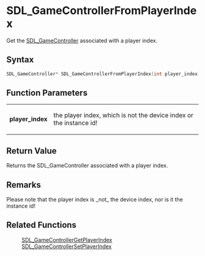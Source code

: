 = SDL_GameControllerFromPlayerIndex =

Get the [[SDL_GameController]] associated with a player index.

== Syntax ==

<syntaxhighlight lang='c'>
SDL_GameController* SDL_GameControllerFromPlayerIndex(int player_index);
</syntaxhighlight>

== Function Parameters ==

{|
|'''player_index'''
|the player index, which is not the device index or the instance id!
|}

== Return Value ==

Returns the SDL_GameController associated with a player index.

== Remarks ==

Please note that the player index is _not_ the device index, nor is it the
instance id!

== Related Functions ==

:[[SDL_GameControllerGetPlayerIndex]]
:[[SDL_GameControllerSetPlayerIndex]]



